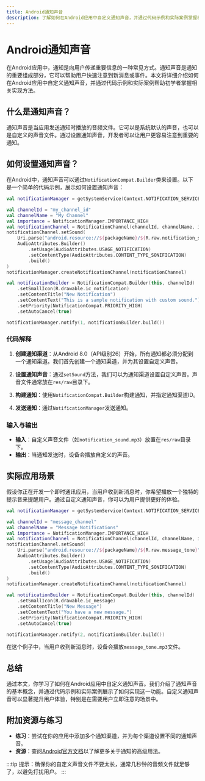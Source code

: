 ```yaml
---
title: Android通知声音
description: 了解如何在Android应用中自定义通知声音，并通过代码示例和实际案例掌握相关实现方法。
---
```


# Android通知声音

在Android应用中，通知是向用户传递重要信息的一种常见方式。通知声音是通知的重要组成部分，它可以帮助用户快速注意到新消息或事件。本文将详细介绍如何在Android应用中自定义通知声音，并通过代码示例和实际案例帮助初学者掌握相关实现方法。

## 什么是通知声音？

通知声音是当应用发送通知时播放的音频文件。它可以是系统默认的声音，也可以是自定义的声音文件。通过设置通知声音，开发者可以让用户更容易注意到重要的通知。

## 如何设置通知声音？

在Android中，通知声音可以通过`NotificationCompat.Builder`类来设置。以下是一个简单的代码示例，展示如何设置通知声音：

```kotlin
val notificationManager = getSystemService(Context.NOTIFICATION_SERVICE) as NotificationManager

val channelId = "my_channel_id"
val channelName = "My Channel"
val importance = NotificationManager.IMPORTANCE_HIGH
val notificationChannel = NotificationChannel(channelId, channelName, importance)
notificationChannel.setSound(
    Uri.parse("android.resource://${packageName}/${R.raw.notification_sound}"),
    AudioAttributes.Builder()
        .setUsage(AudioAttributes.USAGE_NOTIFICATION)
        .setContentType(AudioAttributes.CONTENT_TYPE_SONIFICATION)
        .build()
)
notificationManager.createNotificationChannel(notificationChannel)

val notificationBuilder = NotificationCompat.Builder(this, channelId)
    .setSmallIcon(R.drawable.ic_notification)
    .setContentTitle("New Notification")
    .setContentText("This is a sample notification with custom sound.")
    .setPriority(NotificationCompat.PRIORITY_HIGH)
    .setAutoCancel(true)

notificationManager.notify(1, notificationBuilder.build())
```

### 代码解释

1. **创建通知渠道**：从Android 8.0（API级别26）开始，所有通知都必须分配到一个通知渠道。我们首先创建一个通知渠道，并为其设置自定义声音。
   
2. **设置通知声音**：通过`setSound`方法，我们可以为通知渠道设置自定义声音。声音文件通常放在`res/raw`目录下。

3. **构建通知**：使用`NotificationCompat.Builder`构建通知，并指定通知渠道ID。

4. **发送通知**：通过`NotificationManager`发送通知。

### 输入与输出

- **输入**：自定义声音文件（如`notification_sound.mp3`）放置在`res/raw`目录下。
- **输出**：当通知发送时，设备会播放自定义的声音。

## 实际应用场景

假设你正在开发一个即时通讯应用，当用户收到新消息时，你希望播放一个独特的提示音来提醒用户。通过自定义通知声音，你可以为用户提供更好的体验。

```kotlin
val notificationManager = getSystemService(Context.NOTIFICATION_SERVICE) as NotificationManager

val channelId = "message_channel"
val channelName = "Message Notifications"
val importance = NotificationManager.IMPORTANCE_HIGH
val notificationChannel = NotificationChannel(channelId, channelName, importance)
notificationChannel.setSound(
    Uri.parse("android.resource://${packageName}/${R.raw.message_tone}"),
    AudioAttributes.Builder()
        .setUsage(AudioAttributes.USAGE_NOTIFICATION)
        .setContentType(AudioAttributes.CONTENT_TYPE_SONIFICATION)
        .build()
)
notificationManager.createNotificationChannel(notificationChannel)

val notificationBuilder = NotificationCompat.Builder(this, channelId)
    .setSmallIcon(R.drawable.ic_message)
    .setContentTitle("New Message")
    .setContentText("You have a new message.")
    .setPriority(NotificationCompat.PRIORITY_HIGH)
    .setAutoCancel(true)

notificationManager.notify(2, notificationBuilder.build())
```

在这个例子中，当用户收到新消息时，设备会播放`message_tone.mp3`文件。

## 总结

通过本文，你学习了如何在Android应用中自定义通知声音。我们介绍了通知声音的基本概念，并通过代码示例和实际案例展示了如何实现这一功能。自定义通知声音可以显著提升用户体验，特别是在需要用户立即注意的场景中。

## 附加资源与练习

- **练习**：尝试在你的应用中添加多个通知渠道，并为每个渠道设置不同的通知声音。
- **资源**：查阅[Android官方文档](https://developer.android.com/guide/topics/ui/notifiers/notifications)以了解更多关于通知的高级用法。

:::tip
提示：确保你的自定义声音文件不要太长，通常几秒钟的音频文件就足够了，以避免打扰用户。
:::